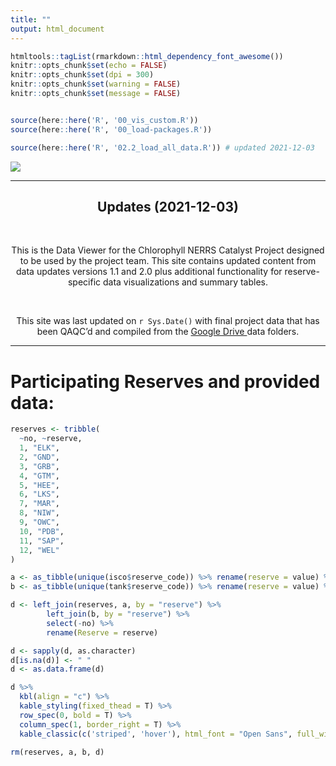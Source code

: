 ---
title: ""
output: html_document
---

```{r setup, include=FALSE}
htmltools::tagList(rmarkdown::html_dependency_font_awesome())
knitr::opts_chunk$set(echo = FALSE)
knitr::opts_chunk$set(dpi = 300)
knitr::opts_chunk$set(warning = FALSE)
knitr::opts_chunk$set(message = FALSE)


source(here::here('R', '00_vis_custom.R'))
source(here::here('R', '00_load-packages.R'))
```

```{r load-data, include = FALSE, results = FALSE}

source(here::here('R', '02.2_load_all_data.R')) # updated 2021-12-03

```

<!-- <div class="jumbotron"> -->
<!--   <h1 class="display-3">Refining techniques for high-frequency monitoring of chlorophyll in the NERRS</h1> -->
<!--   </div> -->

![](images/title-image.jpg)

***

<div class="jumbotron">
  <center><h2><b> Updates (2021-12-03)</h2></b> <br>
  <p>This is the Data Viewer for the Chlorophyll NERRS Catalyst Project designed to be used by the project team. This site contains updated content from data updates versions 1.1 and 2.0 plus additional functionality for reserve-specific data visualizations and summary tables. </p> <br>
  <p> This site was last updated on `r Sys.Date()` with final project data that has been QAQC'd and compiled from the <a href = "https://drive.google.com/drive/u/2/folders/1_DjiVtWL3VLHoOms8rEUhiUfbVdz83MH"> <i class="fab fa-google-drive" aria-hidden="true"></i> Google Drive </a> data folders.</p></center>
</div>

***

# Participating Reserves and provided data:

```{r reserves-1}
reserves <- tribble(
  ~no, ~reserve,
  1, "ELK",
  2, "GND",
  3, "GRB",
  4, "GTM",
  5, "HEE", 
  6, "LKS", 
  7, "MAR",
  8, "NIW",
  9, "OWC", 
  10, "PDB", 
  11, "SAP", 
  12, "WEL"
)

a <- as_tibble(unique(isco$reserve_code)) %>% rename(reserve = value) %>% mutate(ISCO = 'X')
b <- as_tibble(unique(tank$reserve_code)) %>% rename(reserve = value) %>% mutate(Tank = 'X')

d <- left_join(reserves, a, by = "reserve") %>% 
        left_join(b, by = "reserve") %>% 
        select(-no) %>% 
        rename(Reserve = reserve)

d <- sapply(d, as.character)
d[is.na(d)] <- " "
d <- as.data.frame(d)

d %>% 
  kbl(align = "c") %>% 
  kable_styling(fixed_thead = T) %>% 
  row_spec(0, bold = T) %>% 
  column_spec(1, border_right = T) %>% 
  kable_classic(c('striped', 'hover'), html_font = "Open Sans", full_width = F)

rm(reserves, a, b, d)
```

